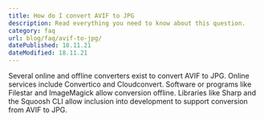 ```yaml
---
title: How do I convert AVIF to JPG
description: Read everything you need to know about this question.
category: faq
url: blog/faq/avif-to-jpg/
datePublished: 18.11.21
dateModified: 18.11.21
---
```


Several online and offline converters exist to convert AVIF to JPG. Online services include Convertico and Cloudconvert. Software or programs like Filestar and ImageMagick allow conversion offline. Libraries like Sharp and the Squoosh CLI allow inclusion into development to support conversion from AVIF to JPG.
